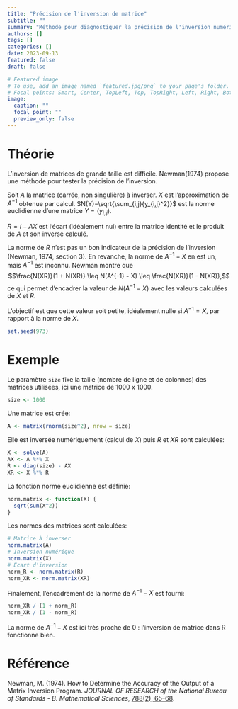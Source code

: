 ```yaml
---
title: "Précision de l'inversion de matrice"
subtitle: ""
summary: "Méthode pour diagnostiquer la précision de l'inversion numérique d'une matrice."
authors: []
tags: []
categories: []
date: 2023-09-13
featured: false
draft: false

# Featured image
# To use, add an image named `featured.jpg/png` to your page's folder.
# Focal points: Smart, Center, TopLeft, Top, TopRight, Left, Right, BottomLeft, Bottom, BottomRight.
image:
  caption: ""
  focal_point: ""
  preview_only: false
---
```


# Théorie

L'inversion de matrices de grande taille est difficile.
Newman(1974) propose une méthode pour tester la précision de l'inversion.

Soit $A$ la matrice (carrée, non singulière) à inverser.
$X$ est l'approximation de $A^{-1}$ obtenue par calcul.
$N(Y)=\sqrt{\sum_{i,j}{y_{i,j}^2}}$ est la norme euclidienne d'une matrice $Y=(y_{i,j})$.

$R = I - AX$ est l'écart (idéalement nul) entre la matrice identité et le produit de $A$ et son inverse calculé.

La norme de $R$ n'est pas un bon indicateur de la précision de l'inversion (Newman, 1974, section 3).
En revanche, la norme de $A^{-1} - X$ en est un, mais $A^{-1}$ est inconnu.
Newman montre que 
$$\frac{N(XR)}{1 + N(XR)} \leq N(A^{-1} - X) \leq \frac{N(XR)}{1 - N(XR)},$$
ce qui permet d'encadrer la valeur de $N(A^{-1} - X)$ avec les valeurs calculées de $X$ et $R$.

L'objectif est que cette valeur soit petite, idéalement nulle si $A^{-1} = X$, par rapport à la norme de $X$.

```r
set.seed(973)
```

# Exemple

Le paramètre `size` fixe la taille (nombre de ligne et de colonnes) des matrices utilisées, ici une matrice de 1000 x 1000.

```r
size <- 1000
```

Une matrice est crée:
```r
A <- matrix(rnorm(size^2), nrow = size)
```

Elle est inversée numériquement (calcul de $X$) puis $R$ et $XR$ sont calculées:
```r
X <- solve(A)
AX <- A %*% X
R <- diag(size) - AX
XR <- X %*% R
```

La fonction norme euclidienne est définie:
```r
norm.matrix <- function(X) {
  sqrt(sum(X^2))
}
```

Les normes des matrices sont calculées:
```r
# Matrice à inverser
norm.matrix(A)
# Inversion numérique
norm.matrix(X)
# Ecart d'inversion
norm_R <- norm.matrix(R)
norm_XR <- norm.matrix(XR)
```

Finalement, l'encadrement de la norme de $A^{-1} - X$ est fourni:
```r
norm_XR / (1 + norm_R)
norm_XR / (1 - norm_R)
```

La norme de $A^{-1} - X$ est ici très proche de 0 : l'inversion de matrice dans R fonctionne bien.


# Référence

Newman, M. (1974). How to Determine the Accuracy of the Output of a Matrix Inversion Program. *JOURNAL OF RESEARCH of the National Bureau of Standards - B. Mathematical Sciences*, [788(2), 65–68](https://nvlpubs.nist.gov/nistpubs/jres/78B/jresv78Bn2p65_A1b.pdf).
